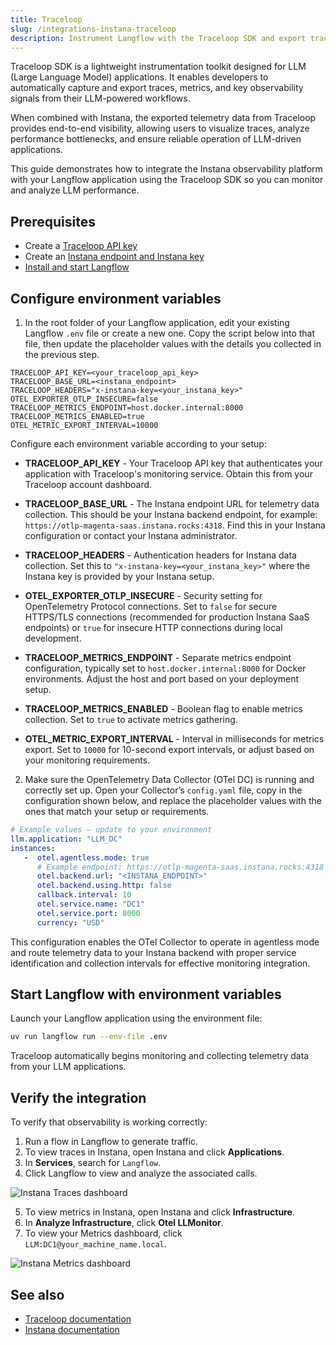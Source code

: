 ```yaml
---
title: Traceloop
slug: /integrations-instana-traceloop
description: Instrument Langflow with the Traceloop SDK and export traces and metrics to Instana using OpenTelemetry.
---
```


Traceloop SDK is a lightweight instrumentation toolkit designed for LLM (Large Language Model) applications. It enables developers to automatically capture and export traces, metrics, and key observability signals from their LLM-powered workflows.

When combined with Instana, the exported telemetry data from Traceloop provides end-to-end visibility, allowing users to visualize traces, analyze performance bottlenecks, and ensure reliable operation of LLM-driven applications.

This guide demonstrates how to integrate the Instana observability platform with your Langflow application using the Traceloop SDK so you can monitor and analyze LLM performance.

## Prerequisites

- Create a [Traceloop API key](https://app.traceloop.com/settings/api-key)
- Create an [Instana endpoint and Instana key](https://www.ibm.com/docs/en/instana-observability/1.0.302)
- [Install and start Langflow](/get-started-installation)

## Configure environment variables

1. In the root folder of your Langflow application, edit your existing Langflow `.env` file or create a new one.
Copy the script below into that file, then update the placeholder values with the details you collected in the previous step.

```dotenv
TRACELOOP_API_KEY=<your_traceloop_api_key>
TRACELOOP_BASE_URL=<instana_endpoint>
TRACELOOP_HEADERS="x-instana-key=<your_instana_key>"
OTEL_EXPORTER_OTLP_INSECURE=false
TRACELOOP_METRICS_ENDPOINT=host.docker.internal:8000
TRACELOOP_METRICS_ENABLED=true
OTEL_METRIC_EXPORT_INTERVAL=10000
```

Configure each environment variable according to your setup:

   - **TRACELOOP_API_KEY** - Your Traceloop API key that authenticates your application with Traceloop's monitoring service. Obtain this from your Traceloop account dashboard.

   - **TRACELOOP_BASE_URL** - The Instana endpoint URL for telemetry data collection. This should be your Instana backend endpoint, for example: `https://otlp-magenta-saas.instana.rocks:4318`. Find this in your Instana configuration or contact your Instana administrator.

   - **TRACELOOP_HEADERS** - Authentication headers for Instana data collection. Set this to `"x-instana-key=<your_instana_key>"` where the Instana key is provided by your Instana setup.

   - **OTEL_EXPORTER_OTLP_INSECURE** - Security setting for OpenTelemetry Protocol connections. Set to `false` for secure HTTPS/TLS connections (recommended for production Instana SaaS endpoints) or `true` for insecure HTTP connections during local development.

   - **TRACELOOP_METRICS_ENDPOINT** - Separate metrics endpoint configuration, typically set to `host.docker.internal:8000` for Docker environments. Adjust the host and port based on your deployment setup.

   - **TRACELOOP_METRICS_ENABLED** - Boolean flag to enable metrics collection. Set to `true` to activate metrics gathering.

   - **OTEL_METRIC_EXPORT_INTERVAL** - Interval in milliseconds for metrics export. Set to `10000` for 10-second export intervals, or adjust based on your monitoring requirements.

2. Make sure the OpenTelemetry Data Collector (OTel DC) is running and correctly set up.
Open your Collector’s `config.yaml` file, copy in the configuration shown below, and replace the placeholder values with the ones that match your setup or requirements.

```yaml
# Example values — update to your environment
llm.application: "LLM_DC"
instances:
   -  otel.agentless.mode: true
      # Example endpoint: https://otlp-magenta-saas.instana.rocks:4318
      otel.backend.url: "<INSTANA_ENDPOINT>"
      otel.backend.using.http: false
      callback.interval: 10
      otel.service.name: "DC1"
      otel.service.port: 8000
      currency: "USD"
```

This configuration enables the OTel Collector to operate in agentless mode and route telemetry data to your Instana backend with proper service identification and collection intervals for effective monitoring integration.

## Start Langflow with environment variables

Launch your Langflow application using the environment file:
```bash
uv run langflow run --env-file .env
```

Traceloop automatically begins monitoring and collecting telemetry data from your LLM applications.

## Verify the integration

To verify that observability is working correctly:

1. Run a flow in Langflow to generate traffic.
2. To view traces in Instana, open Instana and click **Applications**.
3. In **Services**, search for `Langflow`.
4. Click Langflow to view and analyze the associated calls.

![Instana Traces dashboard](/img/instana-traces-dashboard.png)

5. To view metrics in Instana, open Instana and click **Infrastructure**.
6. In **Analyze Infrastructure**, click **Otel LLMonitor**.
7. To view your Metrics dashboard, click `LLM:DC1@your_machine_name.local`.

![Instana Metrics dashboard](/img/instana-metrics-dashboard.png)

## See also

* [Traceloop documentation](https://www.traceloop.com/docs/introduction)
* [Instana documentation](https://www.ibm.com/docs/en/instana-observability/current)